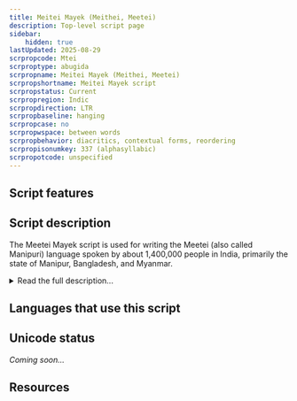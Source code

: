 ```yaml
---
title: Meitei Mayek (Meithei, Meetei)
description: Top-level script page
sidebar:
    hidden: true
lastUpdated: 2025-08-29
scrpropcode: Mtei
scrproptype: abugida
scrpropname: Meitei Mayek (Meithei, Meetei)
scrpropshortname: Meitei Mayek script
scrpropstatus: Current
scrpropregion: Indic
scrpropdirection: LTR
scrpropbaseline: hanging
scrpropcase: no
scrpropwspace: between words
scrpropbehavior: diacritics, contextual forms, reordering
scrpropisonumkey: 337 (alphasyllabic)
scrpropotcode: unspecified
---
```



## Script features

<ScriptInfo />

## Script description

The Meetei Mayek script is used for writing the Meetei (also called Manipuri) language spoken by about 1,400,000 people in India, primarily the state of Manipur, Bangladesh, and Myanmar.

<details>
<summary>Read the full description...</summary>The language has been largely written in the Bengali script since the 18th century, but Meetei Mayek writing has experienced a resurgence in the last hundred years. The origins of the script are controversial, most of the early documents having been destroyed in the 18th century. Some sources claim it has been used for almost 4,000 years, and others suggest it derived from the Bengali script as recently as the 17th century.

Meetei Mayek is written from left to right with spaces between words. It is a unicameral script, that is, there is no upper- and lower case. There are two related forms of the script, the form used before the 18th century, and the modern form. The script is an abugida; each letter represents a consonant-vowel syllable. Unmarked letters contain an inherent [ə] vowel, and other vowels are represented by writing one of seven (in the modern orthography - older texts use twelve) diacritics above, below, to the left or to the right of the base letter.

The script contains twenty-seven basic letters, called _Iyek Ipi_, of which three are vowels, and a set of _Lonsum_ 'unreleased' letters, which are variant forms of eight letters for use at the end of a word. These unreleased letters do not contain an inherent vowel, neither can they be modified with a vowel diacritic. The unreleased form of a letter tends visually to resemble its basic equivalent. Letters which do not have an unreleased form can be modified word-finally with a _virama_ symbol, a horizontal line written below the letter, which silences the inherent vowel. The _virama_ can also be used for writing consonant clusters; in this case the line extends below both letters in the cluster, even if the cluster as a whole is followed by a vowel sound.

There are three letters for writing the vowels [ə], [ɪ], and [u] at the start of a word. Other word-initial vowels are represented by appending the appropriate vowel diacritic to the [ə] symbol, in the same way that it would otherwise be appended to a consonant.

As well as vowel diacritics, two other marks can also be used to modify base letters. _Anusvara_ marks nasalization of a vowel, or a nasal consonant at the end of a syllable. This mark is written at the upper right of the letter it modifies, so the letter _s_ represents [sə], the letter _s_ + _diacritic u_ represents [su], the letter _s_ + _anusvara_ represents [səŋ], and the letter _s_ + _diacritic u_ + _anusvara_ represents [suŋ]. _Visarga_ marks a voiceless [h] at the end of a syllable.

There are three punctuation marks: the danda and double danda widely used in the Indic scripts, and a question mark. There is also a tone mark, which is a dot written on the base line to the right of a letter to indicate a falling tone.

Spelling is largely phonetic, that is, words are written as they are pronounced. A notable exception to this occurs in words where a particular consonant is repeated with various vowels, for example the word _pepupa_ 'the carrying of an umbrella'. This word can be written with a single letter _p_ with all three vowel diacritics _e_, _u_ and _a_ attached to it.

A script-specific set of digits 0-9 is used.
</details>

## Languages that use this script

<WsList script='Mtei' wsMax='5' />

## Unicode status

_Coming soon..._

## Resources

<ScriptResources detailSummary='seemore' />

